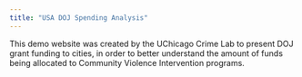 ```yaml
---
title: "USA DOJ Spending Analysis"
---
```


This demo website was created by the UChicago Crime Lab to present DOJ grant funding to cities, in order to better understand the amount of funds being allocated to Community Violence Intervention programs.